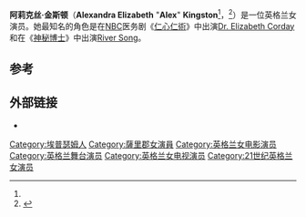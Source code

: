 {{Link style|time=2015-12-12T06:12:44+00:00}}
{{noteTA|G1=Show|G2=TV}}{{Infobox person 
| name        = Alex Kingston
| image       = Alex Kingston July 2017.jpg
| caption     = 
| birth_name   = Alexandra Elizabeth Kingston
| birth_date   = {{Birth date and age|1963|3|11|df=y}}
| birth_place  = {{UK}}英格兰[[萨里郡|萨里郡]][[Epsom|Epsom]]
| death_date   =
| death_place  =
| other_names   =
| years_active = 1980年–现在
| occupation  = 演员
| spouse      = [[Ralph_Fiennes|Ralph Fiennes]] (1993–1997; 离婚) <br/> Florian Haertel (1998–现在；分居，一个孩子)
| website    =
}}

'''阿莉克丝·金斯顿'''（'''Alexandra Elizabeth''' "'''Alex'''" '''Kingston'''<ref name=peerage/>，{{bd|1963年|3月11日}}<ref name=peerage>{{cite web |url=http://www.thepeerage.com/p18418.htm |title=Person Page 18418 |publisher=thePeerage.com |date= |accessdate=2009-07-20 |archive-date=2015-09-29 |archive-url=https://web.archive.org/web/20150929020058/http://www.thepeerage.com/p18418.htm |dead-url=no }}</ref>）是一位英格兰女演员。她最知名的角色是在[[NBC|NBC]]医务剧《[[仁心仁術|仁心仁術]]》中出演[[:en:Elizabeth_Corday|Dr. Elizabeth Corday]]和在《[[神秘博士|神秘博士]]》中出演[[:en:River_Song_(Doctor_Who)|River Song]]。

== 参考 ==
{{Reflist}}

== 外部链接 ==
* {{imdb name|5094|Alex Kingston}}

{{ScreenActorsGuildAwards EnsembleTVDrama 1994–1999}}

{{Authority control}}
{{DEFAULTSORT: Kingston, Alex}}
[[Category:埃普瑟姆人|Category:埃普瑟姆人]]
[[Category:薩里郡女演員|Category:薩里郡女演員]]
[[Category:英格兰女电影演员|Category:英格兰女电影演员]]
[[Category:英格兰舞台演员|Category:英格兰舞台演员]]
[[Category:英格兰女电视演员|Category:英格兰女电视演员]]
[[Category:21世纪英格兰女演员|Category:21世纪英格兰女演员]]